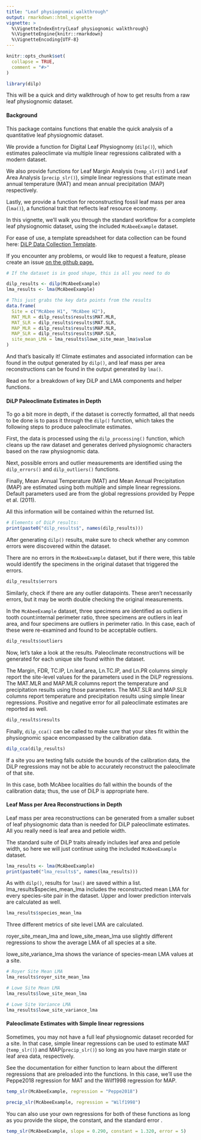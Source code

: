 ```yaml
---
title: "Leaf physiognomic walkthrough"
output: rmarkdown::html_vignette
vignette: >
  %\VignetteIndexEntry{Leaf physiognomic walkthrough}
  %\VignetteEngine{knitr::rmarkdown}
  %\VignetteEncoding{UTF-8}
---
```


```r
knitr::opts_chunk$set(
  collapse = TRUE,
  comment = "#>"
)
```

```r
library(dilp)
```

This will be a quick and dirty walkthrough of how to get results from a raw leaf physiognomic dataset.

#### Background

This package contains functions that enable the quick analysis of a quantitative leaf physiognomic dataset.

We provide a function for Digital Leaf Physiognomy (`dilp()`), which estimates paleoclimate via multiple linear regressions calibrated with a modern dataset.

We also provide functions for Leaf Margin Analysis (`temp_slr()`) and Leaf Area Analysis (`precip_slr()`), simple linear regressions that estimate mean annual temperature (MAT) and mean annual precipitation (MAP) respectively.

Lastly, we provide a function for reconstructing fossil leaf mass per area (`lma()`), a functional trait that reflects leaf resource economy.

In this vignette, we'll walk you through the standard workflow for a complete leaf physiognomic dataset, using the included `McAbeeExample` dataset.

For ease of use, a template spreadsheet for data collection can be found here: [DiLP Data Collection Template](https://drive.google.com/file/d/1AOAftWBAE0RhrUewBZDSL81BIUq0Gmhw/view?usp=sharing){.uri}.

If you encounter any problems, or would like to request a feature, please create an issue [on the github page.](https://github.com/mjbutrim/dilp/issues)

```r
# If the dataset is in good shape, this is all you need to do

dilp_results <- dilp(McAbeeExample)
lma_results <- lma(McAbeeExample)

# This just grabs the key data points from the results
data.frame(
  Site = c("McAbee H1", "McAbee H2"),
  MAT_MLR = dilp_results$results$MAT.MLR,
  MAT_SLR = dilp_results$results$MAT.SLR,
  MAP_MLR = dilp_results$results$MAP.MLR,
  MAP_SLR = dilp_results$results$MAP.SLR,
  site_mean_LMA = lma_results$lowe_site_mean_lma$value
)
```

And that's basically it! Climate estimates and associated information can be found in the output generated by `dilp()`, and leaf mass per area reconstructions can be found in the output generated by `lma()`.

Read on for a breakdown of key DiLP and LMA components and helper functions.

#### DiLP Paleoclimate Estimates in Depth

To go a bit more in depth, if the dataset is correctly formatted, all that needs to be done is to pass it through the `dilp()` function, which takes the following steps to produce paleoclimate estimates.

First, the data is processed using the `dilp_processing()` function, which cleans up the raw dataset and generates derived physiognomic characters based on the raw physiognomic data.

Next, possible errors and outlier measurements are identified using the `dilp_errors()` and `dilp_outliers()` functions.

Finally, Mean Annual Temperature (MAT) and Mean Annual Precipitation (MAP) are estimated using both multiple and simple linear regressions. Default parameters used are from the global regressions provided by Peppe et al. (2011).

All this information will be contained within the returned list.

```r
# Elements of DiLP results:
print(paste0("dilp_results$", names(dilp_results)))
```

After generating `dilp()` results, make sure to check whether any common errors were discovered within the dataset.

There are no errors in the `McAbeeExample` dataset, but if there were, this table would identify the specimens in the original dataset that triggered the errors.

```r
dilp_results$errors
```

Similarly, check if there are any outlier datapoints. These aren't necessarily errors, but it may be worth double checking the original measurements.

In the `McAbeeExample` dataset, three specimens are identified as outliers in tooth count:internal perimeter ratio, three specimens are outliers in leaf area, and four specimens are outliers in perimeter ratio. In this case, each of these were re-examined and found to be acceptable outliers.

```r
dilp_results$outliers
```

Now, let's take a look at the results. Paleoclimate reconstructions will be generated for each unique site found within the dataset.

The Margin, FDR, TC.IP, Ln.leaf.area, Ln.TC.IP, and Ln.PR columns simply report the site-level values for the parameters used in the DiLP regressions. The MAT.MLR and MAP.MLR columns report the temperature and precipitation results using those parameters. The MAT.SLR and MAP.SLR columns report temperature and precipitation results using simple linear regressions. Positive and negative error for all paleoclimate estimates are reported as well.

```r
dilp_results$results
```

Finally, `dilp_cca()` can be called to make sure that your sites fit within the physiognomic space encompassed by the calibration data.

```r
dilp_cca(dilp_results)
```

If a site you are testing falls outside the bounds of the calibration data, the DiLP regressions may not be able to accurately reconstruct the paleoclimate of that site.

In this case, both McAbee localities do fall within the bounds of the calibration data; thus, the use of DiLP is appropriate here.

#### Leaf Mass per Area Reconstructions in Depth

Leaf mass per area reconstructions can be generated from a smaller subset of leaf physiognomic data than is needed for DiLP paleoclimate estimates. All you really need is leaf area and petiole width.

The standard suite of DiLP traits already includes leaf area and petiole width, so here we will just continue using the included `McAbeeExample` dataset.

```r
lma_results <- lma(McAbeeExample)
print(paste0("lma_results$", names(lma_results)))
```

As with `dilp()`, results for `lma()` are saved within a list. lma_results$species_mean_lma includes the reconstructed mean LMA for every species-site pair in the dataset. Upper and lower prediction intervals are calculated as well.

```r
lma_results$species_mean_lma
```

Three different metrics of site level LMA are calculated.

royer_site_mean_lma and lowe_site_mean_lma use slightly different regressions to show the average LMA of all species at a site.

lowe_site_variance_lma shows the variance of species-mean LMA values at a site.

```r
# Royer Site Mean LMA
lma_results$royer_site_mean_lma
```

```r
# Lowe Site Mean LMA
lma_results$lowe_site_mean_lma
```

```r
# Lowe Site Variance LMA
lma_results$lowe_site_variance_lma
```

#### Paleoclimate Estimates with Simple linear regressions

Sometimes, you may not have a full leaf physiognomic dataset recorded for a site. In that case, simple linear regressions can be used to estimate MAT (`temp_slr()`) and MAP(`precip_slr()`) so long as you have margin state or leaf area data, respectively.

See the documentation for either function to learn about the different regressions that are preloaded into the functions.  In this case, we'll use the Peppe2018 regression for MAT and the Wilf1998 regression for MAP.

```r
temp_slr(McAbeeExample, regression = "Peppe2018")
```

```r
precip_slr(McAbeeExample, regression = "Wilf1998")
```

You can also use your own regressions for both of these functions as long as you provide the slope, the constant, and the standard error .

```r
temp_slr(McAbeeExample, slope = 0.290, constant = 1.320, error = 5)
```
